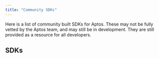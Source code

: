 ```yaml
---
title: "Community SDKs"
---
```


Here is a list of community built SDKs for Aptos.  These may not be fully vetted by the Aptos team, and may still be in development.
They are still provided as a resource for all developers.

## SDKs








<CardGrid>
  <LinkCard href="/build/sdks/community-sdks/kotlin-sdk" title="Kotlin SDK" description="Aptos Kotlin Multiplatform SDK by Kaptos" />

  <LinkCard href="/build/sdks/community-sdks/swift-sdk" title="Swift SDK" description="Aptos Swift SDK by Alcove" />
</CardGrid>
